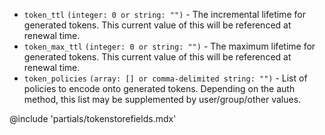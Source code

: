 - `token_ttl` `(integer: 0 or string: "")` - The incremental lifetime for
  generated tokens. This current value of this will be referenced at renewal
  time.
- `token_max_ttl` `(integer: 0 or string: "")` - The maximum lifetime for
  generated tokens. This current value of this will be referenced at renewal
  time.
- `token_policies` `(array: [] or comma-delimited string: "")` - List of
  policies to encode onto generated tokens. Depending on the auth method, this
  list may be supplemented by user/group/other values.

@include 'partials/tokenstorefields.mdx'
